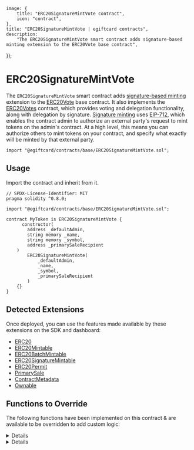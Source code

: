 
	image: {
		title: "ERC20SignatureMintVote contract",
		icon: "contract",
	},
	title: "ERC20SignatureMintVote | egiftcard contracts",
	description:
		"The ERC20SignatureMintVote smart contract adds signature-based minting extension to the ERC20Vote base contract",
});

# ERC20SignatureMintVote

The `ERC20SignatureMintVote` smart contract adds [signature-based minting](/contracts/build/extensions/erc-20/ERC20signaturemint) extension
to the [ERC20Vote](/contracts/build/base-contracts/erc-20/base) base contract.
It also implements the [ERC20Votes](https://github.com/OpenZeppelin/openzeppelin-contracts/blob/master/contracts/token/ERC20/extensions/ERC20Votes.sol) contract, which provides voting and delegation functionality, along with delegation by signature.
[Signature minting](/glossary/signature-based-minting) uses [EIP-712](https://eips.ethereum.org/EIPS/eip-712),
which enables the contract admin to authorize an external party's request to mint tokens on the admin's contract.
At a high level, this means you can authorize others to mint tokens
on your contract, and specify what exactly will be minted by that external party.

```solidity
import "@egiftcard/contracts/base/ERC20SignatureMintVote.sol";
```

<GithubButtonLink href="https://github.com/egiftcard/contracts/blob/main/contracts/base/ERC20SignatureMint.sol" />

## Usage

Import the contract and inherit from it.

```solidity
// SPDX-License-Identifier: MIT
pragma solidity ^0.8.0;

import "@egiftcard/contracts/base/ERC20SignatureMintVote.sol";

contract MyToken is ERC20SignatureMintVote {
	  constructor(
        address _defaultAdmin,
        string memory _name,
        string memory _symbol,
        address _primarySaleRecipient
    )
        ERC20SignatureMintVote(
            _defaultAdmin,
            _name,
            _symbol,
            _primarySaleRecipient
        )
    {}
}
```

## Detected Extensions

Once deployed, you can use the features made available by these extensions on the SDK and dashboard:

- [ERC20](/contracts/build/extensions/erc-20/ERC20)
- [ERC20Mintable](/contracts/build/extensions/erc-20/ERC20BatchMintable)
- [ERC20BatchMintable](/contracts/build/extensions/erc-20/ERC20BatchMintable)
- [ERC20SignatureMintable](/contracts/build/extensions/erc-20/ERC20signaturemint)
- [ERC20Permit](/contracts/build/extensions/erc-20/ERC20Permit)
- [PrimarySale](/contracts/build/extensions/general/PrimarySale)
- [ContractMetadata](/contracts/build/extensions/general/ContractMetadata)
- [Ownable](/contracts/build/extensions/general/Ownable)

## Functions to Override

The following functions have been implemented on this contract & are available to be overridden to add custom logic:

<Details id="mintWithSignature" summary="mintWithSignature">

```solidity
/**
 *  @notice           Mints tokens according to the provided mint request.
 *
 *  @param _req       The payload / mint request.
 *  @param _signature The signature produced by an account signing the mint request.
 */
function mintWithSignature(MintRequest calldata _req, bytes calldata _signature)
    external
    payable
    virtual
    returns (address signer)
{
    require(_req.quantity > 0, "Minting zero tokens.");

    // Verify and process payload.
    signer = _processRequest(_req, _signature);

    /**
        *  Get receiver of tokens.
        *
        *  Note: If `_req.to == address(0)`, a `mintWithSignature` transaction sitting in the
        *        mempool can be frontrun by copying the input data, since the minted tokens
        *        will be sent to the `_msgSender()` in this case.
        */
    address receiver = _req.to == address(0) ? msg.sender : _req.to;

    // Collect price
    _collectPriceOnClaim(_req.primarySaleRecipient, _req.quantity, _req.currency, _req.pricePerToken);

    // Mint tokens.
    _mint(receiver, _req.quantity);

    emit TokensMintedWithSignature(signer, receiver, _req);
}
```

</Details>

<Details id="_collectPriceOnClaim" summary="_collectPriceOnClaim">

```solidity
/// @dev Collects and distributes the primary sale value of tokens being claimed.
function _collectPriceOnClaim(
    address _primarySaleRecipient,
    uint256 _quantityToClaim,
    address _currency,
    uint256 _pricePerToken
) internal virtual {
    if (_pricePerToken == 0) {
        return;
    }

    uint256 totalPrice = (_quantityToClaim * _pricePerToken) / 1 ether;
    require(totalPrice > 0, "quantity too low");

    if (_currency == CurrencyTransferLib.NATIVE_TOKEN) {
        require(msg.value == totalPrice, "Must send total price.");
    }

    address saleRecipient = _primarySaleRecipient == address(0) ? primarySaleRecipient() : _primarySaleRecipient;
    CurrencyTransferLib.transferCurrency(_currency, msg.sender, saleRecipient, totalPrice);
}
```

</Details>
